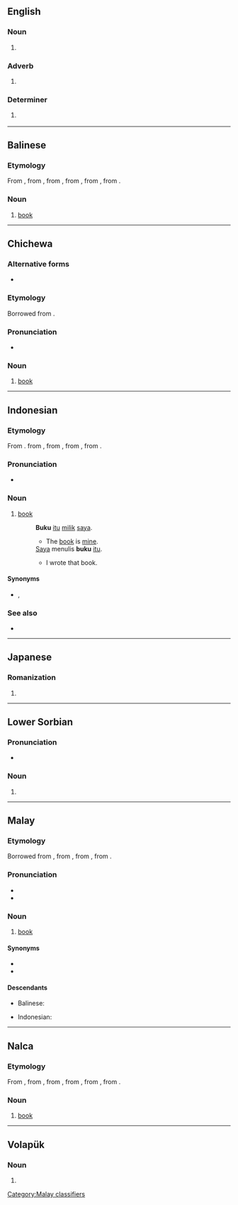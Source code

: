 ==English==

===Noun===
{{en-noun|!}}

# {{alternate spelling of|lang=en|beaucoup}} {{gloss|lots, a large amount}}

===Adverb===
{{en-adverb}}

# {{alternate spelling of|lang=en|beaucoup}} {{gloss|lots of}}

===Determiner===
{{head|en|determiner}}

# {{alternate spelling of|lang=en|beaucoup}} {{gloss|many many many}}

----

==Balinese==

===Etymology===
From {{etyl|id|ban}} {{m|id|buku}}, from {{etyl|ms|ban}} {{m|ms|buku}}, from {{etyl|nl|ban}} {{m|nl|boek}}, from {{etyl|dum|ban}} {{m|dum|boec}}, from {{etyl|odt|ban}} {{m|odt|buok}}, from {{etyl|gem-pro|ban}} {{m|gem-pro|*bōks}}.

===Noun===
{{head|ban|noun}}

# [[book]] {{gloss|collection of sheets of paper bound together containing printed or written material}}

----

==Chichewa==

===Alternative forms===
* {{l|ny|bukhu}}

===Etymology===
Borrowed from {{bor|ny|en|book}}.

===Pronunciation===
* {{ny-IPA|búku}}

===Noun===
{{ny-noun|head=búku|5}}

# [[book]]

{{topics|ny|Books}}

----

==Indonesian==

===Etymology===
From {{inh|id|ms|buku}}. from {{der|id|nl|boek}}, from {{der|id|dum|boec}}, from {{der|id|odt|buok}}, from {{der|id|gem-pro|*bōks}}.

===Pronunciation===
* {{IPA|/bu.ku/|lang=id}}

===Noun===
{{id-noun}}

# [[book]] {{gloss|collection of sheets of paper bound together containing printed or written material}}
#: '''Buku''' [[itu]] [[milik]] [[saya]].
#:* The [[book]] is [[mine]].
#: [[saya|Saya]] menulis '''buku''' [[itu]].
#:* I wrote that book.

====Synonyms====
* {{l|id|kitab}}, {{l|id|pustaka}}

===See also===
* {{l|id|perpustakaan}}

----

==Japanese==

===Romanization===
{{ja-romaji}}

# {{ja-romanization of|ぶく}}

----

==Lower Sorbian==

===Pronunciation===
* {{IPA|[ˈbuku]|lang=dsb}}

===Noun===
{{head|dsb|noun form}}

# {{inflection of|buk||loc|s|lang=dsb}}

----

==Malay==

===Etymology===
Borrowed from {{bor|ms|nl|boek}}, from {{der|ms|dum|boec}}, from {{der|ms|odt|buok}}, from {{der|ms|gem-pro|*bōks}}.

===Pronunciation===
* {{IPA|/buku/|lang=ms}}
* {{rhymes|uku|ku|u|lang=ms}}

===Noun===
{{ms-noun|j=بوکو}}

# [[book]] {{gloss|collection of sheets of paper bound together containing printed or written material}}

====Synonyms====
* {{l|ms|kitab}}
* {{l|ms|pustaka}}

====Descendants====
{{top2}}
* Balinese: {{l|ban|buku}}
{{mid2}}
* Indonesian: {{l|id|buku}}
{{bottom}}

[[Category:Malay classifiers]]

----

==Nalca==

===Etymology===
From {{etyl|id|nlc}} {{m|id|buku}}, from {{etyl|ms|nlc}} {{m|ms|buku}}, from {{etyl|nl|nlc}} {{m|nl|boek}}, from {{etyl|dum|nlc}} {{m|dum|boec}}, from {{etyl|odt|nlc}} {{m|odt|buok}}, from {{etyl|gem-pro|nlc}} {{m|gem-pro|*bōks}}.

===Noun===
{{head|nlc|noun}}

# [[book]] {{gloss|collection of sheets of paper bound together containing printed or written material}}

----

==Volapük==

===Noun===
{{head|vo|noun form}}

# {{inflection of|buk||predicative|s|lang=vo}}